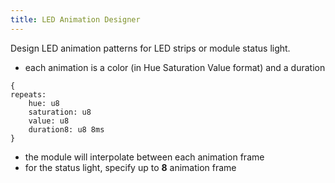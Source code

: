 ---
title: LED Animation Designer
---


Design LED animation patterns for LED strips or module status light.

* each animation is a color (in Hue Saturation Value format) and a duration

```
{
repeats:
    hue: u8
    saturation: u8
    value: u8
    duration8: u8 8ms
}
```

* the module will interpolate between each animation frame
* for the status light, specify up to **8** animation frame

<LedAnimationDesigner />